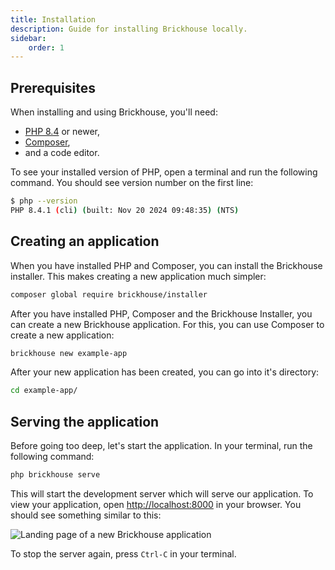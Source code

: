 ```yaml
---
title: Installation
description: Guide for installing Brickhouse locally.
sidebar:
    order: 1
---
```


## Prerequisites

When installing and using Brickhouse, you'll need:
 - [PHP 8.4](https://www.php.net) or newer,
 - [Composer](https://getcomposer.org),
 - and a code editor.

To see your installed version of PHP, open a terminal and run the following command. You should see version number on the first line:

```bash
$ php --version
PHP 8.4.1 (cli) (built: Nov 20 2024 09:48:35) (NTS)
```

## Creating an application

When you have installed PHP and Composer, you can install the Brickhouse installer. This makes creating a new application much simpler:

```bash
composer global require brickhouse/installer
```

After you have installed PHP, Composer and the Brickhouse Installer, you can create a new Brickhouse application. For this, you can use Composer to create a new application:

```bash
brickhouse new example-app
```

After your new application has been created, you can go into it's directory:

```bash
cd example-app/
```

## Serving the application

Before going too deep, let's start the application. In your terminal, run the following command:

```bash
php brickhouse serve
```

This will start the development server which will serve our application. To view your application, open [http://localhost:8000](http://localhost:8000) in your browser. You should see something similar to this:

![Landing page of a new Brickhouse application](../../../assets/frontpage.png)

To stop the server again, press `Ctrl-C` in your terminal.